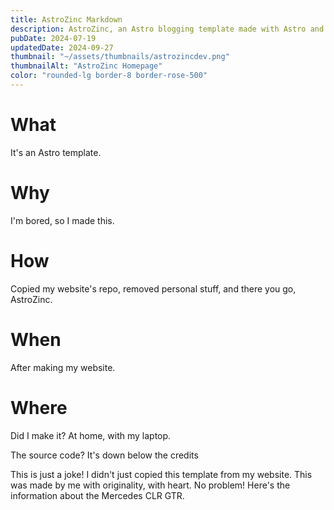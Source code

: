```yaml
---
title: AstroZinc Markdown
description: AstroZinc, an Astro blogging template made with Astro and Tailwind CSS.
pubDate: 2024-07-19
updatedDate: 2024-09-27
thumbnail: "~/assets/thumbnails/astrozincdev.png"
thumbnailAlt: "AstroZinc Homepage"
color: "rounded-lg border-8 border-rose-500"
---
```


# What

It's an Astro template.

# Why

I'm bored, so I made this.

# How

Copied my website's repo, removed personal stuff, and there you go, AstroZinc.

# When

After making my website.

# Where

Did I make it? At home, with my laptop.

The source code? It's down below the credits


<Callout type="warning" title="NOTICE">
  This is just a joke! I didn't just copied this template from my website. This
  was made by me with originality, with heart. No problem! Here's the
  information about the Mercedes CLR GTR.
</Callout>

